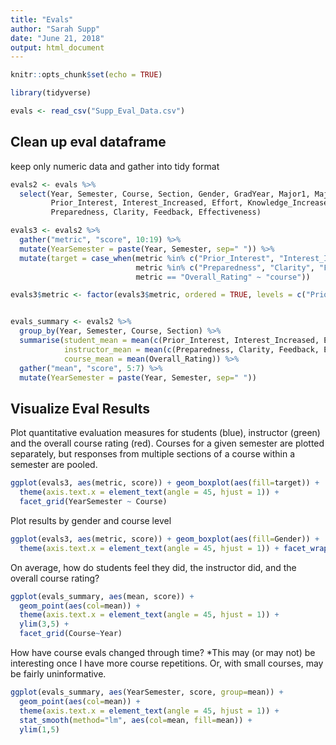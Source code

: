 ```yaml
---
title: "Evals"
author: "Sarah Supp"
date: "June 21, 2018"
output: html_document
---
```


```r
knitr::opts_chunk$set(echo = TRUE)

library(tidyverse)

evals <- read_csv("Supp_Eval_Data.csv")
```
## Clean up eval dataframe
keep only numeric data and gather into tidy format

```r
evals2 <- evals %>%
  select(Year, Semester, Course, Section, Gender, GradYear, Major1, Major2, Reason_Taking_Course,
         Prior_Interest, Interest_Increased, Effort, Knowledge_Increased, Challenge, Overall_Rating,
         Preparedness, Clarity, Feedback, Effectiveness)

evals3 <- evals2 %>%
  gather("metric", "score", 10:19) %>%
  mutate(YearSemester = paste(Year, Semester, sep=" ")) %>%
  mutate(target = case_when(metric %in% c("Prior_Interest", "Interest_Increased", "Effort", "Knowledge_Increased", "Challenge") ~ "student",
                            metric %in% c("Preparedness", "Clarity", "Feedback", "Effectiveness") ~ "instructor",
                            metric == "Overall_Rating" ~ "course"))

evals3$metric <- factor(evals3$metric, ordered = TRUE, levels = c("Prior_Interest", "Interest_Increased", "Effort", "Knowledge_Increased", "Challenge", "Preparedness", "Clarity", "Feedback", "Effectiveness", "Overall_Rating"))


evals_summary <- evals2 %>%
  group_by(Year, Semester, Course, Section) %>%
  summarise(student_mean = mean(c(Prior_Interest, Interest_Increased, Effort, Knowledge_Increased, Challenge), na.rm=TRUE),
            instructor_mean = mean(c(Preparedness, Clarity, Feedback, Effectiveness), na.rm=TRUE), 
            course_mean = mean(Overall_Rating)) %>%
  gather("mean", "score", 5:7) %>%
  mutate(YearSemester = paste(Year, Semester, sep=" "))

```



## Visualize Eval Results

Plot quantitative evaluation measures for students (blue), instructor (green) and the overall course rating (red).
Courses for a given semester are plotted separately, but responses from multiple sections of a course within a semester are pooled.
```r
ggplot(evals3, aes(metric, score)) + geom_boxplot(aes(fill=target)) + 
  theme(axis.text.x = element_text(angle = 45, hjust = 1)) +
  facet_grid(YearSemester ~ Course)

```


Plot results by gender and course level

```r
ggplot(evals3, aes(metric, score)) + geom_boxplot(aes(fill=Gender)) + 
  theme(axis.text.x = element_text(angle = 45, hjust = 1)) + facet_wrap(~Course)

```

On average, how do students feel they did, the instructor did, and the overall course rating?

```r

ggplot(evals_summary, aes(mean, score)) + 
  geom_point(aes(col=mean)) +
  theme(axis.text.x = element_text(angle = 45, hjust = 1)) +
  ylim(3,5) +
  facet_grid(Course~Year)

```

How have course evals changed through time?
*This may (or may not) be interesting once I have more course repetitions. Or, with small courses, may be fairly uninformative.
```r

ggplot(evals_summary, aes(YearSemester, score, group=mean)) + 
  geom_point(aes(col=mean)) +
  theme(axis.text.x = element_text(angle = 45, hjust = 1)) + 
  stat_smooth(method="lm", aes(col=mean, fill=mean)) + 
  ylim(1,5)

```